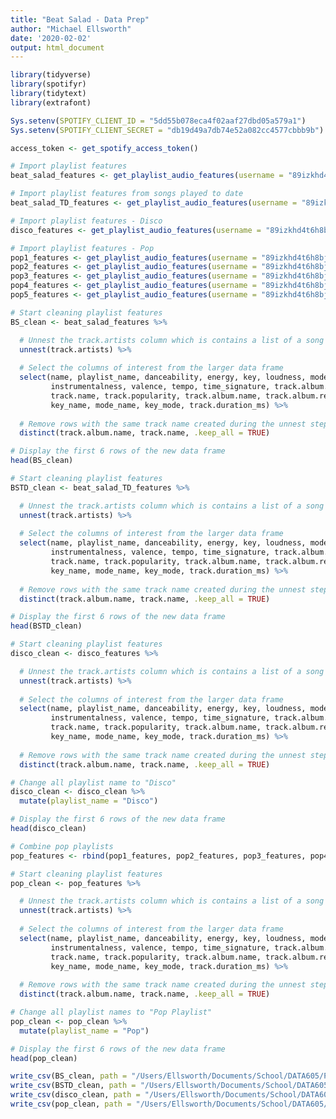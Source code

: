 ```yaml
---
title: "Beat Salad - Data Prep"
author: "Michael Ellsworth"
date: '2020-02-02'
output: html_document
---
```


```r
library(tidyverse)
library(spotifyr)
library(tidytext)
library(extrafont)

Sys.setenv(SPOTIFY_CLIENT_ID = "5dd55b078eca4f02aaf27dbd05a579a1")
Sys.setenv(SPOTIFY_CLIENT_SECRET = "db19d49a7db74e52a082cc4577cbbb9b")

access_token <- get_spotify_access_token()
```

```r
# Import playlist features
beat_salad_features <- get_playlist_audio_features(username = "89izkhd4t6h8bj4cgzbv789nh", playlist_uris = "7FmvywrafXglYfgWKaOzXV")

# Import playlist features from songs played to date
beat_salad_TD_features <- get_playlist_audio_features(username = "89izkhd4t6h8bj4cgzbv789nh", playlist_uris = "307u8dcKCdI9ekI0KXT80l")

# Import playlist features - Disco
disco_features <- get_playlist_audio_features(username = "89izkhd4t6h8bj4cgzbv789nh", playlist_uris = "0Tikn9YidHYTRVU11ARwYj")

# Import playlist features - Pop
pop1_features <- get_playlist_audio_features(username = "89izkhd4t6h8bj4cgzbv789nh", playlist_uris = "37i9dQZF1DXcOFePJj4Rgb")
pop2_features <- get_playlist_audio_features(username = "89izkhd4t6h8bj4cgzbv789nh", playlist_uris = "37i9dQZF1DXarRysLJmuju")
pop3_features <- get_playlist_audio_features(username = "89izkhd4t6h8bj4cgzbv789nh", playlist_uris = "37i9dQZF1DXcBWIGoYBM5M")
pop4_features <- get_playlist_audio_features(username = "89izkhd4t6h8bj4cgzbv789nh", playlist_uris = "37i9dQZF1DXbYM3nMM0oPk")
pop5_features <- get_playlist_audio_features(username = "89izkhd4t6h8bj4cgzbv789nh", playlist_uris = "37i9dQZF1DX0s5kDXi1oC5")
```

```r
# Start cleaning playlist features
BS_clean <- beat_salad_features %>%

  # Unnest the track.artists column which is contains a list of a song has multiple artists
  unnest(track.artists) %>%
  
  # Select the columns of interest from the larger data frame
  select(name, playlist_name, danceability, energy, key, loudness, mode, speechiness,
         instrumentalness, valence, tempo, time_signature, track.album.id,
         track.name, track.popularity, track.album.name, track.album.release_date,
         key_name, mode_name, key_mode, track.duration_ms) %>%
  
  # Remove rows with the same track name created during the unnest step
  distinct(track.album.name, track.name, .keep_all = TRUE)

# Display the first 6 rows of the new data frame
head(BS_clean)
```

```r
# Start cleaning playlist features
BSTD_clean <- beat_salad_TD_features %>%

  # Unnest the track.artists column which is contains a list of a song has multiple artists
  unnest(track.artists) %>%
  
  # Select the columns of interest from the larger data frame
  select(name, playlist_name, danceability, energy, key, loudness, mode, speechiness,
         instrumentalness, valence, tempo, time_signature, track.album.id,
         track.name, track.popularity, track.album.name, track.album.release_date,
         key_name, mode_name, key_mode, track.duration_ms) %>%
  
  # Remove rows with the same track name created during the unnest step
  distinct(track.album.name, track.name, .keep_all = TRUE)

# Display the first 6 rows of the new data frame
head(BSTD_clean)
```

```r
# Start cleaning playlist features
disco_clean <- disco_features %>%

  # Unnest the track.artists column which is contains a list of a song has multiple artists
  unnest(track.artists) %>%
  
  # Select the columns of interest from the larger data frame
  select(name, playlist_name, danceability, energy, key, loudness, mode, speechiness,
         instrumentalness, valence, tempo, time_signature, track.album.id,
         track.name, track.popularity, track.album.name, track.album.release_date,
         key_name, mode_name, key_mode, track.duration_ms) %>%
  
  # Remove rows with the same track name created during the unnest step
  distinct(track.album.name, track.name, .keep_all = TRUE)

# Change all playlist name to "Disco"
disco_clean <- disco_clean %>%
  mutate(playlist_name = "Disco")

# Display the first 6 rows of the new data frame
head(disco_clean)
```

```r
# Combine pop playlists
pop_features <- rbind(pop1_features, pop2_features, pop3_features, pop4_features, pop5_features)

# Start cleaning playlist features
pop_clean <- pop_features %>%

  # Unnest the track.artists column which is contains a list of a song has multiple artists
  unnest(track.artists) %>%
  
  # Select the columns of interest from the larger data frame
  select(name, playlist_name, danceability, energy, key, loudness, mode, speechiness,
         instrumentalness, valence, tempo, time_signature, track.album.id,
         track.name, track.popularity, track.album.name, track.album.release_date,
         key_name, mode_name, key_mode, track.duration_ms) %>%
  
  # Remove rows with the same track name created during the unnest step
  distinct(track.album.name, track.name, .keep_all = TRUE)

# Change all playlist names to "Pop Playlist"
pop_clean <- pop_clean %>%
  mutate(playlist_name = "Pop")

# Display the first 6 rows of the new data frame
head(pop_clean)
```

```r
write_csv(BS_clean, path = "/Users/Ellsworth/Documents/School/DATA605/Project/BeatSalad.csv")
write_csv(BSTD_clean, path = "/Users/Ellsworth/Documents/School/DATA605/Project/BeatSaladToDate.csv")
write_csv(disco_clean, path = "/Users/Ellsworth/Documents/School/DATA605/Project/Disco.csv")
write_csv(pop_clean, path = "/Users/Ellsworth/Documents/School/DATA605/Project/Pop.csv")
```